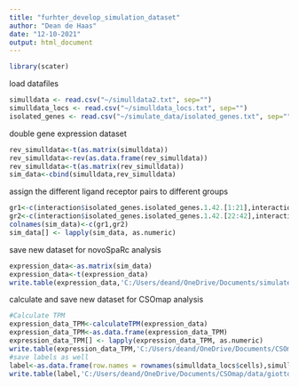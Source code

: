 ```yaml
---
title: "furhter_develop_simulation_dataset"
author: "Dean de Haas"
date: "12-10-2021"
output: html_document
---
```



```r
library(scater)

```

load datafiles

```r
simulldata <- read.csv("~/simulldata2.txt", sep="")
simulldata_locs <- read.csv("~/simulldata_locs.txt", sep="")
isolated_genes <- read.csv("~/simulate_data/isolated_genes.txt", sep="")
```

double gene expression dataset

```r
rev_simulldata<-t(as.matrix(simulldata))
rev_simulldata<-rev(as.data.frame(rev_simulldata))
rev_simulldata<-t(as.matrix(rev_simulldata))
sim_data<-cbind(simulldata,rev_simulldata)
```

assign the different ligand receptor pairs to different groups

```r
gr1<-c(interaction$isolated_genes.isolated_genes.1.42.[1:21],interaction$isolated_genes.isolated_genes.44.85.[1:21])
gr2<-c(interaction$isolated_genes.isolated_genes.1.42.[22:42],interaction$isolated_genes.isolated_genes.44.85.[22:42])
colnames(sim_data)<-c(gr1,gr2)
sim_data[] <- lapply(sim_data, as.numeric)

```

save new dataset for novoSpaRc analysis

```r
expression_data<-as.matrix(sim_data)
expression_data<-t(expression_data)
write.table(expression_data,'C:/Users/deand/OneDrive/Documents/simulate_data/novoSpaRc/novosparc_expressions_the422_two_interactionish_groups_spatial_genes.txt',sep = '\t',dec = ",")

```

calculate and save new dataset for CSOmap analysis 

```r
#Calculate TPM
expression_data_TPM<-calculateTPM(expression_data)
expression_data_TPM<-as.data.frame(expression_data_TPM)
expression_data_TPM[] <- lapply(expression_data_TPM, as.numeric)
write.table(expression_data_TPM,'C:/Users/deand/OneDrive/Documents/CSOmap/data/giotto_422_sim_interactionish/TPM3.txt',sep = '\t',dec = ",")
#save labels as well
label<-as.data.frame(row.names = rownames(simulldata_locs$cells),simulldata_locs$group)
write.table(label,'C:/Users/deand/OneDrive/Documents/CSOmap/data/giotto_422_sim_interactionish/label.txt',sep = '\t',col.names = FALSE)

```
